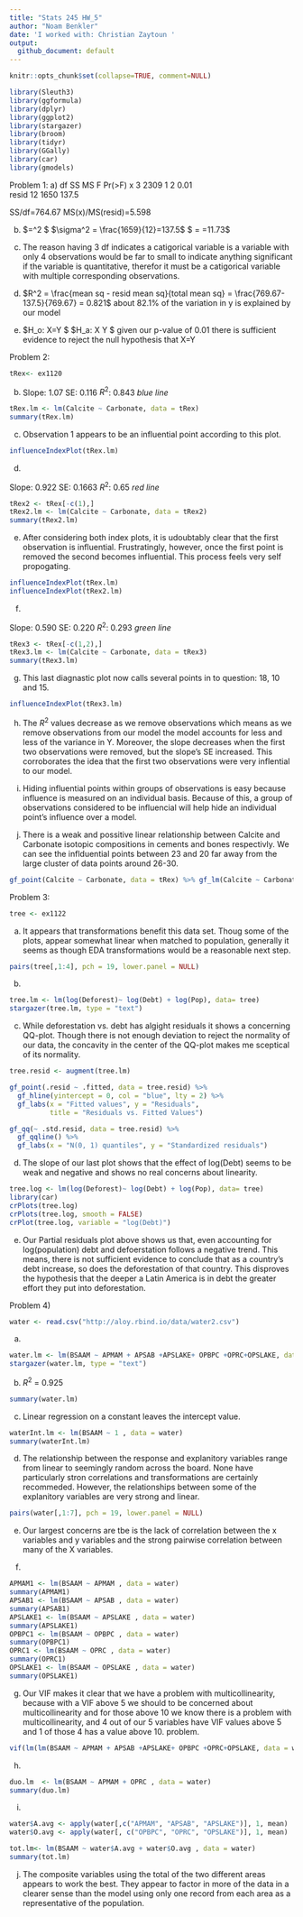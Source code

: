 ```yaml
---
title: "Stats 245 HW_5"
author: "Noam Benkler"
date: 'I worked with: Christian Zaytoun '
output:
  github_document: default
---
```

```r
knitr::opts_chunk$set(collapse=TRUE, comment=NULL)

library(Sleuth3)
library(ggformula)
library(dplyr)
library(ggplot2)
library(stargazer)
library(broom)
library(tidyr)
library(GGally)
library(car)
library(gmodels)
```

Problem 1:
a)
        df    SS    MS    F   Pr(>F)
x       3     2309  1     2   0.01     
resid   12    1650  137.5

SS/df=764.67
MS(x)/MS(resid)=5.598

b) 
$\frac{SS(resid)}{df}=\sigma^2 $
$\sigma^2 = \frac{1659}{12}=137.5$
$ \sigma = \sqrt{137.5}=11.73$

c) The reason having 3 df indicates a catigorical variable is a variable with only 4 observations would be far to small to indicate anything significant if the variable is quantitative, therefor it must be a catigorical variable with multiple corresponding observations.

d) $R^2 = \frac{mean sq - resid mean sq}{total mean sq} = \frac{769.67-137.5}{769.67} = 0.821$
about 82.1% of the variation in y is explained by our model

e)
$H_o: X=Y $
$H_a: X \neq Y $
given our p-value of 0.01 there is sufficient evidence to reject the null hypothesis that X=Y

Problem 2:

```r
tRex<- ex1120
```


b)
Slope: 1.07
SE: 0.116
$R^2$: 0.843
*blue line*
```r
tRex.lm <- lm(Calcite ~ Carbonate, data = tRex)
summary(tRex.lm)
```


c)
Observation 1 appears to be an influential point according to this plot.
```r
influenceIndexPlot(tRex.lm)
```


d)

Slope: 0.922
SE: 0.1663
$R^2$: 0.65
*red line*
```r
tRex2 <- tRex[-c(1),]
tRex2.lm <- lm(Calcite ~ Carbonate, data = tRex2)
summary(tRex2.lm)
```


e)
After considering both index plots, it is udoubtably clear that the first observation is influential. Frustratingly, however, once the first point is removed the second becomes influential. This process feels very self propogating.
```r
influenceIndexPlot(tRex.lm)
influenceIndexPlot(tRex2.lm)
```


f)

Slope: 0.590
SE: 0.220
$R^2$: 0.293
*green line*
```r
tRex3 <- tRex[-c(1,2),]
tRex3.lm <- lm(Calcite ~ Carbonate, data = tRex3)
summary(tRex3.lm)
```


g)
This last diagnastic plot now calls several points in to question: 18, 10 and 15.
```r
influenceIndexPlot(tRex3.lm)
```
 

h) The $R^2$ values decrease as we remove observations which means as we remove observations from our model the model accounts for less and less of the variance in Y. Moreover, the slope decreases when the first two observations were removed, but the slope's SE increased. This corroborates the idea that the first two observations were very inflential to our model. 

i) Hiding influential points within groups of observations is easy because influence is measured on an individual basis. Because of this, a group of observations considered to be influencial will help hide an individual point's influence over a model.

j)
There is a weak and possitive linear relationship between Calcite and Carbonate isotopic compositions in cements and bones respectivly. We can see the inflduential points between 23 and 20 far away from the large cluster of data points around 26-30.
```r
gf_point(Calcite ~ Carbonate, data = tRex) %>% gf_lm(Calcite ~ Carbonate, data = tRex) %>% gf_lm(Calcite ~ Carbonate, data = tRex2, color = "red") %>% gf_lm(Calcite ~ Carbonate, data = tRex3, color = "green")
```




Problem 3:

```r
tree <- ex1122
```

a)
It appears that transformations benefit this data set. Thoug some of the plots, appear somewhat linear when matched to population, generally it seems as though EDA transformations would be a reasonable next step.
```r
pairs(tree[,1:4], pch = 19, lower.panel = NULL)
```


b)
```r
tree.lm <- lm(log(Deforest)~ log(Debt) + log(Pop), data= tree)
stargazer(tree.lm, type = "text")
```

c)
While deforestation vs. debt has algight residuals it shows a concerning QQ-plot. Though there is not enough deviation to reject the normality of our data, the concavity in the center of the QQ-plot makes me sceptical of its normality.
```r
tree.resid <- augment(tree.lm)

gf_point(.resid ~ .fitted, data = tree.resid) %>%
  gf_hline(yintercept = 0, col = "blue", lty = 2) %>%
  gf_labs(x = "Fitted values", y = "Residuals",
          title = "Residuals vs. Fitted Values")

gf_qq(~ .std.resid, data = tree.resid) %>%
  gf_qqline() %>%
  gf_labs(x = "N(0, 1) quantiles", y = "Standardized residuals")
```

d)
The slope of our last plot shows that the effect of log(Debt) seems to be weak and negative and shows no real concerns about linearity.
```r
tree.log <- lm(log(Deforest)~ log(Debt) + log(Pop), data= tree)
library(car)
crPlots(tree.log)
crPlots(tree.log, smooth = FALSE)
crPlot(tree.log, variable = "log(Debt)")

```

e)
Our Partial residuals plot above shows us that, even accounting for log(population) debt and defoerstation follows a negative trend. This means, there is not sufficient evidence to conclude that as a country's debt increase, so does the deforestation of that country. This disproves the hypothesis that the deeper a Latin America is in debt the greater effort they put into deforestation.

Problem 4)

```r
water <- read.csv("http://aloy.rbind.io/data/water2.csv")
```
a)
```r
water.lm <- lm(BSAAM ~ APMAM + APSAB +APSLAKE+ OPBPC +OPRC+OPSLAKE, data = water)
stargazer(water.lm, type = "text")
```

b)
$R^2$ = 0.925
```r
summary(water.lm)
```


c)
Linear regression on a constant leaves the intercept value. 
```r
waterInt.lm <- lm(BSAAM ~ 1 , data = water)
summary(waterInt.lm)
```



d)
The relationship between the response and explanitory variables range from linear to seemingly random across the board. None have particularly stron correlations and transformations are certainly recommeded. However, the relationships between some of the explanitory variables are very strong and linear.
```r
pairs(water[,1:7], pch = 19, lower.panel = NULL)
```


e)
Our largest concerns are tbe is the lack of correlation between the x variables and y variables and the strong pairwise correlation between many of the X variables.

f)
```r
APMAM1 <- lm(BSAAM ~ APMAM , data = water)
summary(APMAM1)
APSAB1 <- lm(BSAAM ~ APSAB , data = water)
summary(APSAB1)
APSLAKE1 <- lm(BSAAM ~ APSLAKE , data = water)
summary(APSLAKE1)
OPBPC1 <- lm(BSAAM ~ OPBPC , data = water)
summary(OPBPC1)
OPRC1 <- lm(BSAAM ~ OPRC , data = water)
summary(OPRC1)
OPSLAKE1 <- lm(BSAAM ~ OPSLAKE , data = water)
summary(OPSLAKE1)

```

g)
Our VIF makes it clear that we have a problem with multicollinearity, because with a VIF above 5 we should to be concerned about multicollinearity and for those above 10 we know there is a problem with multicollinearity, and 4 out of our 5 variables have VIF values above 5 and 1 of those 4 has a value above 10. problem. 
```r
vif(lm(lm(BSAAM ~ APMAM + APSAB +APSLAKE+ OPBPC +OPRC+OPSLAKE, data = water)))
```


h)
```r
duo.lm  <- lm(BSAAM ~ APMAM + OPRC , data = water)
summary(duo.lm)
```



i)
```r
water$A.avg <- apply(water[,c("APMAM", "APSAB", "APSLAKE")], 1, mean) 
water$O.avg <- apply(water[, c("OPBPC", "OPRC", "OPSLAKE")], 1, mean)

tot.lm<- lm(BSAAM ~ water$A.avg + water$O.avg , data = water)
summary(tot.lm)
```

j)
The composite variables using the total of the two different areas appears to work the best. They appear to factor in more of the data in a clearer sense than the model using only one record from each area as a representative of the population.